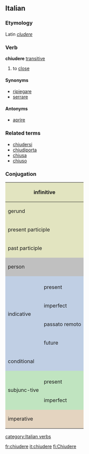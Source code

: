 ==Italian==
===Etymology===
Latin ''[[cludere]]''
===Verb===
'''chiudere''' [[transitive]]

#to [[close]]

====Synonyms====
*[[ripiegare]]
*[[serrare]]

====Antonyms====
*[[aprire]]

===Related terms===
*[[chiudersi]]
*[[chiudiporta]]
*[[chiusa]]
*[[chiuso]]

===Conjugation===

<center>
{| style="background:#F0F0F0"

|-
! colspan="3" style="background:#e2e4c0" | infinitive
| colspan="5" | chiudere

|-
! colspan="3" style="background:#e2e4c0" | gerund
| colspan="5" | chiudendo

|-
! colspan="3" style="background:#e2e4c0" | present participle
| colspan="5" | [[chiudente]]

|-
! colspan="3" style="background:#e2e4c0" | past participle
| colspan="5" | [[chiuso]]

|-
! colspan="2" rowspan="2" style="background:#C0C0C0" | person
! colspan="3" style="background:#C0C0C0" | singular
! colspan="3" style="background:#C0C0C0" | plural

|-
! style="background:#C0C0C0;width:12.5%" | first
! style="background:#C0C0C0;width:12.5%" | second
! style="background:#C0C0C0;width:12.5%" | third
! style="background:#C0C0C0;width:12.5%" | first
! style="background:#C0C0C0;width:12.5%" | second
! style="background:#C0C0C0;width:12.5%" | third

|-
! rowspan="5" style="background:#c0cfe4" | indicative

! style="background:#c0cfe4" colspan="1" | 
! style="background:#c0cfe4" | io
! style="background:#c0cfe4" | tu
! style="background:#c0cfe4" | lui/lei
! style="background:#c0cfe4" | noi
! style="background:#c0cfe4" | voi
! style="background:#c0cfe4" | loro

|-
! style="height:3em;background:#c0cfe4" | present
| chiudo
| chiudi
| chiude
| chiudiamo
| chiudete
| chiudono

|-
! style="height:3em;background:#c0cfe4" | imperfect
| chiudevo
| chiudevi
| chiudeva
| chiudevamo
| chiudevate
| chiudevano

|-
! style="height:3em;background:#c0cfe4" | passato remoto
| chiudsi
| chiudesti
| chiudse
| chiudemmo
| chiudeste
| chiudsero

|-
! style="height:3em;background:#c0cfe4" | future
| chiuderò
| chiuderai
| chiuderà
| chiuderemo
| chiuderete
| chiuderanno

|-
! colspan="2" style="height:3em;background:#c0cfe4" | conditional
| chiuderei
| chiuderesti
| chiuderebbe
| chiuderemmo
| costrereste
| chiuderebbero

|-
! rowspan="3" style="background:#c0e4c0" | subjunc-tive
! style="background:#c0e4c0" | 
! style="background:#c0e4c0" | che io
! style="background:#c0e4c0" | che tu
! style="background:#c0e4c0" | che lui/che lei
! style="background:#c0e4c0" | che noi
! style="background:#c0e4c0" | che voi
! style="background:#c0e4c0" | che loro

|-
! style="height:3em;background:#c0e4c0" | present
| chiuda
| chiuda
| chiuda
| chiudiamo
| chiudiate
| chiudano

|-
! style="height:3em;background:#c0e4c0" rowspan="1" | imperfect
| chiudessi
| chiudessi
| chiudesse
| chiudessimo
| chiudeste
| chiudessero

|-
! colspan="2" rowspan="2" style="height:3em;background:#e4d4c0" | imperative
! style="background:#e4d4c0" | -
! style="background:#e4d4c0" | tu
! style="background:#e4d4c0" | lui/lei
! style="background:#e4d4c0" | noi
! style="background:#e4d4c0" | voi
! style="background:#e4d4c0" | loro

|-
|
| chiudi
| chiuda
| chiudiamo
| chiudete
| chiudano

|}
</center>
[[category:Italian verbs]]

[[fr:chiudere]]
[[it:chiudere]]
[[fi:Chiudere]]